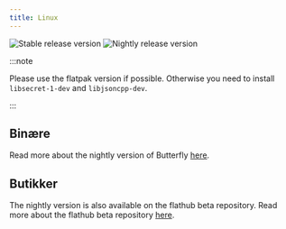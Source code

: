 ```yaml
---
title: Linux
---
```


![Stable release version](https://img.shields.io/badge/dynamic/yaml?color=c4840d&label=Stable&query=%24.version&url=https%3A%2F%2Fraw.githubusercontent.com%2FLinwoodDev%2Fbutterfly%2Fstable%2Fapp%2Fpubspec.yaml&style=for-the-badge)
![Nightly release version](https://img.shields.io/badge/dynamic/yaml?color=f7d28c&label=Nightly&query=%24.version&url=https%3A%2F%2Fraw.githubusercontent.com%2FLinwoodDev%2Fbutterfly%2Fnightly%2Fapp%2Fpubspec.yaml&style=for-the-badge)


:::note

Please use the flatpak version if possible.
Otherwise you need to install `libsecret-1-dev` and `libjsoncpp-dev`.

:::

## Binære

<Tabs>
<TabItem label="Stable">
  <CardGrid>
    <DownloadButton href="https://github.com/LinwoodDev/butterfly/releases/download/stable/linwood-butterfly-linux-x86_64.tar.gz" title="Portable"/>
    <DownloadButton href="https://github.com/LinwoodDev/butterfly/releases/download/stable/linwood-butterfly-linux-x86_64.deb" title="DEB"/>
    <DownloadButton href="https://github.com/LinwoodDev/butterfly/releases/download/stable/linwood-butterfly-linux-x86_64.rpm" title="RPM"/>
    <DownloadButton href="https://github.com/LinwoodDev/butterfly/releases/download/stable/linwood-butterfly-linux-x86_64.AppImage" title="AppImage"/>
  </CardGrid>
</TabItem>
<TabItem label="Nightly">
  <CardGrid>
    <DownloadButton href="https://github.com/LinwoodDev/butterfly/releases/download/nightly/linwood-butterfly-linux-x86_64.tar.gz" title="Portable"/>
    <DownloadButton href="https://github.com/LinwoodDev/butterfly/releases/download/nightly/linwood-butterfly-linux-x86_64.deb" title="DEB"/>
    <DownloadButton href="https://github.com/LinwoodDev/butterfly/releases/download/nightly/linwood-butterfly-linux-x86_64.rpm" title="RPM"/>
    <DownloadButton href="https://github.com/LinwoodDev/butterfly/releases/download/nightly/linwood-butterfly-linux-x86_64.AppImage" title="AppImage"/>
  </CardGrid>
</TabItem>
</Tabs>

Read more about the nightly version of Butterfly [here](/nightly).

## Butikker

<CardGrid>
<LinkCard href="https://flathub.org/apps/details/dev.linwood.butterfly" title="Flathub" />
<LinkCard href="https://snapcraft.io/butterfly" title="Snap" />
</CardGrid>

The nightly version is also available on the flathub beta repository. Read more about the flathub beta repository [here](https://discourse.flathub.org/t/how-to-use-flathub-beta/2111).
